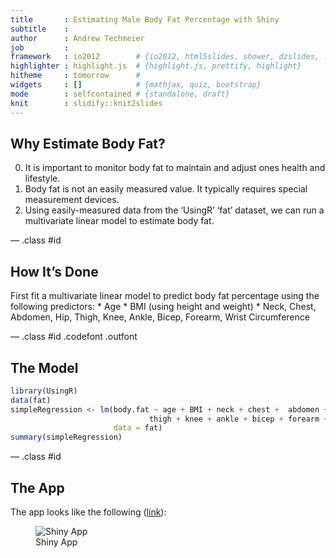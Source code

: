 ```yaml
---
title       : Estimating Male Body Fat Percentage with Shiny
subtitle    : 
author      : Andrew Techmeier
job         : 
framework   : io2012        # {io2012, html5slides, shower, dzslides, ...}
highlighter : highlight.js  # {highlight.js, prettify, highlight}
hitheme     : tomorrow      # 
widgets     : []            # {mathjax, quiz, bootstrap}
mode        : selfcontained # {standalone, draft}
knit        : slidify::knit2slides
---
```


## Why Estimate Body Fat?

0. It is important to monitor body fat to maintain and adjust ones health and lifestyle. 
1. Body fat is not an easily measured value.  It typically requires special measurement devices.
2. Using easily-measured data from the 'UsingR' 'fat' dataset, we can run a multivariate linear model to estimate body fat.  

--- .class #id 

## How It's Done

First fit a multivariate linear model to predict body fat percentage using the following predictors:
* Age
* BMI (using height and weight)
* Neck, Chest, Abdomen, Hip, Thigh, Knee, Ankle, Bicep, Forearm, Wrist Circumference

--- .class #id .codefont .outfont

## The Model
```r
library(UsingR)
data(fat)
simpleRegression <- lm(body.fat ~ age + BMI + neck + chest +  abdomen + hip + 
                               thigh + knee + ankle + bicep + forearm + wrist, 
                       data = fat)
summary(simpleRegression)
```

--- .class #id

## The App
The app looks like the following ([link](https://tekquon.shinyapps.io/Data_Products_Shiny)):

![Shiny App](screenshot.png)
